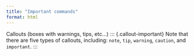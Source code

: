 ```yaml
---
title: "Important commands"
format: html
---
```


Callouts (boxes with warnings, tips, etc...)
::: {.callout-important}
Note that there are five types of callouts, including:
`note`, `tip`, `warning`, `caution`, and `important`.
:::